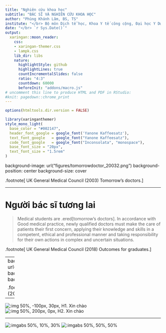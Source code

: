 ```yaml
---
title: "Nghiên cứu khoa học"
subtitle: "BÁC SĨ VÀ NGHIÊN CỨU KHOA HỌC"
author: "Phùng Khánh Lâm, BS, TS"
institute: "</br> Bộ môn Dịch tễ học, Khoa Y tế công cộng, Đại học Y Dược TP Hồ Chí Minh"
date: "</br> `r Sys.Date()`"
output:
  xaringan::moon_reader:
    css: 
    - xaringan-themer.css
    - lampk.css
    lib_dir: libs
    nature:
      highlightStyle: github
      highlightLines: true
      countIncrementalSlides: false
      ratio: "4:3"
      countdown: 60000
      beforeInit: "addons/macro.js"
# uncomment this line to produce HTML and PDF in RStudio:
#knit: pagedown::chrome_print
---
```


```r
options(htmltools.dir.version = FALSE)
```

```r
library(xaringanthemer)
style_mono_light(
  base_color = "#002147",
  header_font_google = google_font('Yanone Kaffeesatz'),
  text_font_google   = google_font("Yanone Kaffeesatz"),
  code_font_google   = google_font("Inconsolata", "monospace"),
  base_font_size = "20px",
  text_font_size = "1.5rem"
)
```

background-image: url("figures/tomorrowdoctor_20032.png")
background-position: center
background-size: cover

.footnote[
UK General Medical Council (2003) Tomorrow’s doctors.
]

---

# Người bác sĩ tương lai

> Medical students are .ered[tomorrow’s doctors]. In
accordance with Good medical practice, newly
qualified doctors must make the care of patients their
first concern, applying their knowledge and skills in a
competent, ethical and professional manner and taking
responsibility for their own actions in complex and
uncertain situations.

.footnote[
UK General Medical Council (2018) Outcomes for graduates.
]

---
background-image: url("figures/outcomesgraduates_2018.png")
background-position: center top
background-size: 100% 90%

.footnote[
UK General Medical Council (2018) Outcomes for graduates.
]

---

![:img 50%, -100px, 30px, H1. Xin chào](figures/outcomesgraduates_2018.png)
![:img 50%, 200px, 0px, H2. Xin chào](figures/tomorrowdoctor_20032.png)

---

![:imgabs 50%, 10%, 30%](figures/outcomesgraduates_2018.png)
![:imgabs 50%, 50%, 50%](figures/tomorrowdoctor_20032.png)

